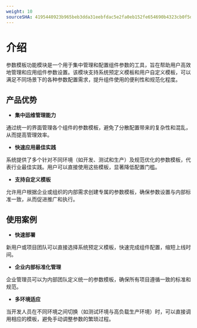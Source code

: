 ```yaml
---
weight: 10
sourceSHA: 4195440923b965beb3dda31eebfdac5e2fa0eb152fe654690b4323cb0f5df6e0
---
```


# 介绍

参数模板功能模块是一个用于集中管理和配置组件参数的工具，旨在帮助用户高效地管理和应用组件参数设置。该模块支持系统预定义模板和用户自定义模板，可以满足不同场景下的各种参数配置需求，提升组件使用的便利性和规范化程度。

## 产品优势

- **集中运维管理能力**

通过统一的界面管理各个组件的参数模板，避免了分散配置带来的复杂性和混乱，从而提高管理效率。

- **快速应用最佳实践**

系统提供了多个针对不同环境（如开发、测试和生产）及规范优化的参数模板，代表行业最佳实践。用户可以直接使用这些模板，显著降低配置门槛。

- **支持自定义模板**

允许用户根据企业或组织的内部需求创建专属的参数模板，确保参数设置与内部标准一致，从而促进推广和执行。

## 使用案例

- **快速部署**

新用户或项目团队可以直接选择系统预定义模板，快速完成组件配置，缩短上线时间。

- **企业内部标准化管理**

企业管理员可以为内部团队定义统一的参数模板，确保所有项目遵循一致的标准和规范。

- **多环境适应**

当开发人员在不同环境之间切换（如测试环境与高负载生产环境）时，可以直接调用相应的模板，避免手动调整参数的繁琐过程。
